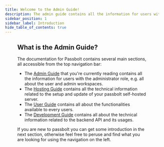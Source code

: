 ```yaml
---
title: Welcome to the Admin Guide!
description: The admin guide contains all the information for users with the administrator role, e.g. all about the user and admin workspaces.
sidebar_position: 1
sidebar_label: Introduction
hide_table_of_contents: true
---
```


<Figure
  src="/img/background/guide-covers/admin-guide.svg"
  alt="Admin Guide Cover"
  size={{ width: '1280px', height: 'auto' }}
/>

## What is the Admin Guide?

The documentation for Passbolt contains several main sections, all accessible from the top navigation bar:
- The [Admin Guide](/admin/) that you're currently reading contains all the information for users with the administrator role, e.g. all about the user and admin workspaces.
- The [Hosting Guide](/hosting/) contains all the technical information related to the setup and update of your passbolt self-hosted server.
- The [User Guide](/user/) contains all about the functionalities available to every users.
- The [Development Guide](/development/) contains all about the technical information related to the backend API and its usages.

If you are new to passbolt you can get some introduction in the next section, otherwise feel free to peruse and find
 what you are looking for using the navigation on the left.
